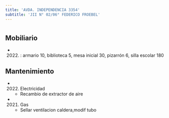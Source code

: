 ```yaml
---
title: 'AVDA. INDEPENDENCIA 3354'
subtitle: 'JII N° 02/06° FEDERICO FROEBEL'
---
```


#


## Mobiliario

*  (2022) : armario 10, biblioteca 5, mesa inicial 30, pizarrón 6, silla escolar 180 





## Mantenimiento

*  (2022) Electricidad 
    + Recambio de extractor de aire

*  (2021) Gas 
    + Sellar ventilacion caldera,modif tubo



